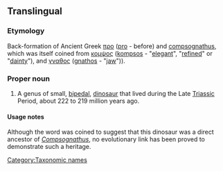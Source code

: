 ==Translingual==
===Etymology===
Back-formation of Ancient Greek [[προ]] ([[pro]] - before) and [[compsognathus]], which was itself coined from [[κομψος]] ([[kompsos]] - "[[elegant]]", "[[refined]]" or "[[dainty]]"), and [[γναθος]] ([[gnathos]] - "[[jaw]]")).

===Proper noun===
{{wikipedia}}

# A genus of small, [[bipedal]], [[dinosaur]] that lived during the Late [[Triassic]] Period, about 222 to 219 million years ago.

====Usage notes====
Although the word was coined to suggest that this dinosaur was a direct ancestor of ''[[Compsognathus]]'', no evolutionary link has been proved to demonstrate such a heritage.

[[Category:Taxonomic names]]